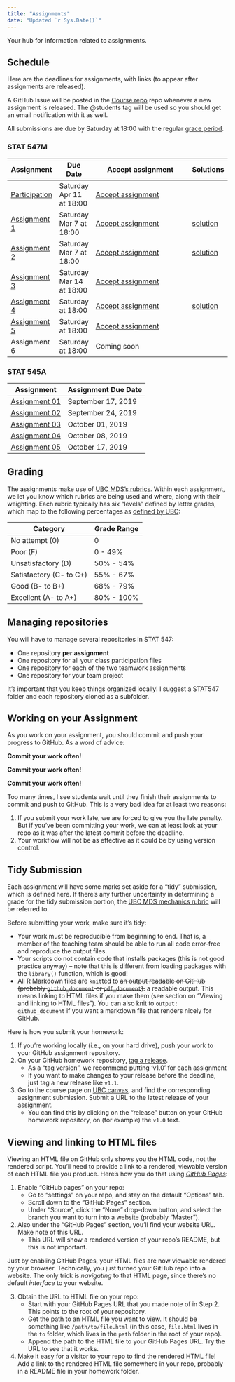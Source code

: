 ```yaml
---
title: "Assignments"
date: "Updated `r Sys.Date()`"
---
```


Your hub for information related to assignments. 

## Schedule

Here are the deadlines for assignments, with links (to appear after assignments are released).

A GitHub Issue will be posted in the [Course repo](https://github.com/STAT547-UBC-2019-20/Discussions) repo whenever a new assignment is released. The @students tag will be used so you should get an email notification with it as well.

All submissions are due by Saturday at 18:00 with the regular [grace period](https://stat545.stat.ubc.ca/policies/).

### STAT 547M

| Assignment  | Due Date | Accept assignment  | Solutions|
|-------------|----------| ---------------------------|----------|
| [Participation](participation/) | Saturday Apr 11 at 18:00 | [Accept assignment](https://classroom.github.com/a/uYT4-Doe) | |
| [Assignment 1](/evaluation/assignment_01/assignment_01) | Saturday Mar 7 at 18:00 | [Accept assignment](https://classroom.github.com/a/b3vITuTN)| [solution](/evaluation/assignment_01/solutions_assignment_01)|
| [Assignment 2](/evaluation/assignment_02/assignment_02) | Saturday Mar 7 at 18:00 | [Accept assignment](https://classroom.github.com/a/hTfSIzg6)|[solution](/evaluation/assignment_02/solutions_Assignment_02)|
| [Assignment 3](/evaluation/assignment_03/assignment_03) | Saturday Mar 14 at 18:00 | [Accept assignment](https://classroom.github.com/a/5OgwN-FJ)| |
| [Assignment 4](/evaluation/assignment_04/assignment_04) | Saturday at 18:00 | [Accept assignment](https://classroom.github.com/a/dEw9SDMF)|[solution](https://raw.githubusercontent.com/STAT545-UBC/STAT545-home/master/content/evaluation/assignment_04/assignment_04solutions.R) |
| [Assignment 5](/evaluation/assignment_05/assignment_05) | Saturday at 18:00 | [Accept assignment](https://classroom.github.com/a/dislHsTK) | |
| Assignment 6 <!--](/evaluation/assignment_06)--> | Saturday at 18:00 | Coming soon <!-- [Not Available]() -->| |

### STAT 545A

| Assignment  | Assignment Due Date |
|-------------|---------------------|
| [Assignment 01](/evaluation/hw01/hw01) | September 17, 2019  |
| [Assignment 02](/evaluation/hw02/hw02) | September 24, 2019  |
| [Assignment 03](/evaluation/hw03/hw03) | October 01, 2019    |
| [Assignment 04](/evaluation/hw04/hw04) | October 08, 2019    |
| [Assignment 05](/evaluation/hw05/hw05) | October 17, 2019    |

## Grading

The assignments make use of [UBC MDS's rubrics](https://github.com/UBC-MDS/public/tree/master/rubric). Within each assignment, we let you know which rubrics are being used and where, along with their weighting. Each rubric typically has six "levels" defined by letter grades, which map to the following percentages as [defined by UBC](http://www.calendar.ubc.ca/Vancouver/index.cfm?tree=3,42,96,0):

| Category | Grade Range |
|----------|-------------|
| No attempt (0)          | 0 |
| Poor (F)                | 0 - 49% |
| Unsatisfactory (D)      | 50% - 54% |
| Satisfactory (C- to C+) | 55% - 67% |
| Good (B- to B+)         | 68% - 79% |
| Excellent (A- to A+)    | 80% - 100% |

## Managing repositories

You will have to manage several repositories in STAT 547:

- One repository **per assignment**
- One repository for all your class participation files
- One repository for each of the two teamwork assignments
- One repository for your team project

It's important that you keep things organized locally!
I suggest a STAT547 folder and each repository cloned as a subfolder.

## Working on your Assignment

As you work on your assignment, you should commit and push your progress to GitHub. As a word of advice:

**Commit your work often!**

**Commit your work often!**

**Commit your work often!**

Too many times, I see students wait until they finish their assignments to commit and push to GitHub. This is a very bad idea for at least two reasons:

1. If you submit your work late, we are forced to give you the late penalty. But if you've been committing your work, we can at least look at your repo as it was after the latest commit before the deadline.
2. Your workflow will not be as effective as it could be by using version control.

## Tidy Submission

Each assignment will have some marks set aside for a "tidy" submission, which is defined here. If there's any further uncertainty in determining a grade for the tidy submission portion, the [UBC MDS mechanics rubric](https://github.com/UBC-MDS/public/blob/master/rubric/rubric_mech.md) will be referred to.

Before submitting your work, make sure it's tidy:

- Your work must be reproducible from beginning to end. That is, a member of the teaching team should be able to run all code error-free and reproduce the output files. 
- Your scripts do not contain code that installs packages (this is not good practice anyway) – note that this is different from loading packages with the `library()` function, which is good!
- All R Markdown files are `knit`ted to ~~an output readable on GitHub (probably `github_document` or `pdf_document`).~~ a readable output. This means linking to HTML files if you make them (see section on "Viewing and linking to HTML files"). You can also knit to `output: github_document` if you want a markdown file that renders nicely for GitHub.

Here is how you submit your homework:

1. If you're working locally (i.e., on your hard drive), push your work to your GitHub assignment repository.
2. On your GitHub homework repository, [tag a release](https://help.github.com/articles/creating-releases/).
	- As a "tag version", we recommend putting 'v1.0' for each assignment
	- If you want to make changes to your release before the deadline, just tag a new release like `v1.1`.
3. Go to the course page on [UBC canvas](https://canvas.ubc.ca), and find the corresponding assignment submission. Submit a URL to the latest release of your assignment. 
	- You can find this by clicking on the "release" button on your GitHub homework repository, on (for example) the `v1.0` text. 

## Viewing and linking to HTML files

Viewing an HTML file on GitHub only shows you the HTML code, not the rendered script. You'll need to provide a link to a rendered, viewable version of each HTML file you produce. Here's how you do that using [_GitHub Pages_](https://pages.github.com/):

1. Enable "GitHub pages" on your repo:
    - Go to "settings" on your repo, and stay on the default "Options" tab.
    - Scroll down to the "GitHub Pages" section.
    - Under "Source", click the "None" drop-down button, and select the branch you want to turn into a website (probably "Master").
2. Also under the "GitHub Pages" section, you'll find your website URL. Make note of this URL.
	- This URL will show a rendered version of your repo's README, but this is not important.

Just by enabling GitHub Pages, your HTML files are now viewable rendered by your browser. Technically, you just turned your GitHub repo into a website. The only trick is _navigating_ to that HTML page, since there's no default _interface_ to your website.

3. Obtain the URL to  HTML file on your repo:
    - Start with your GitHub Pages URL that you made note of in Step 2. This points to the root of your repository. 
    - Get the path to an HTML file you want to view. It should be something like `/path/to/file.html` (in this case, `file.html` lives in the `to` folder, which lives in the `path` folder in the root of your repo). 
    - Append the path to the HTML file to your GitHub Pages URL. Try the URL to see that it works.
4. Make it easy for a visitor to your repo to find the rendered HTML file! Add a link to the rendered HTML file somewhere in your repo, probably in a README file in your homework folder.
